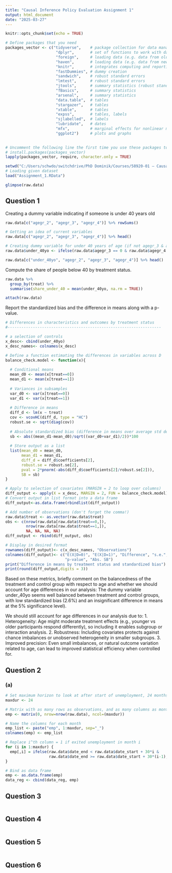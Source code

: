 ```yaml
---
title: "Causal Inference Policy Evaluation Assignment 1"
output: html_document
date: "2025-03-27"
---
```


```r
knitr::opts_chunk$set(echo = TRUE)
```

```r
# Define packages that you need
packages_vector <- c("tidyverse",    # package collection for data management 
                      "dplyr",       # set of functions to work with data 
                      "foreign",     # loading data (e.g. data from old Stata versions)
                      "haven",       # loading data (e.g. data from newer Stata versions)
                      "knitr",       # integrates computing and reporting
                      "fastDummies", # dummy creation
                      "sandwich",    # robust standard errors
                      "lmtest",      # robust standard errors
                      "jtools",      # summary statistics (robust standard errors)
                      "fBasics",     # summary statistics
                      "arsenal",     # summary statistics
                      "data.table",  # tables
                      "stargazer",   # tables
                      "xtable",      # tables
                      "expss",       # tables, labels 
                      "sjlabelled",  # labels
                      "lubridate",   # dates
                      "mfx",         # marginal effects for nonlinear models, e.g. probit 
                      "ggplot2")     # plots and graphs 
                     

# Uncomment the following line the first time you use these packages to install them
# install.packages(packages_vector)
lapply(packages_vector, require, character.only = TRUE) 
```


```r
setwd("C:/Users/schwdo/switchdrive/PhD Dominik/Courses/58920-01 – Causal Inference for Policy Evaluation/04_Assignments/Assignment_1")
# Loading given dataset
load("Assignment_1.RData")
```

```r
glimpse(raw.data)

```

## Question 1

Creating a dummy variable indicating if someone is under 40 years old

```r

raw.data[c("agegr_2", "agegr_3", "agegr_4")] %>% rowSums()

# Getting an idea of current variables
raw.data[c("agegr_2", "agegr_3", "agegr_4")] %>% head()

# Creating dummy variable for under 40 years of age (if not agegr_3 & agegr_4)
raw.data$under_40yo <- ifelse(raw.data$agegr_3 == 0 & raw.data$agegr_4 == 0, 1, 0)

raw.data[c("under_40yo", "agegr_2", "agegr_3", "agegr_4")] %>% head()
```

Compute the share of people below 40 by treatment status.
```r
raw.data %>%
  group_by(treat) %>%
  summarise(share_under_40 = mean(under_40yo, na.rm = TRUE))
```

```r
attach(raw.data)
```

Report the standardized bias and the difference in means along with a p-value.
```r
# Differences in characteristics and outcomes by treatment status
#-------------------------------------------------------------------

# a selection of controls
x_desc<- cbind(under_40yo)
x_desc_names<- colnames(x_desc)

# Define a function estimating the differences in variables across D
balance_check.model <- function(x){
  
  # Conditional means
  mean_d0 <- mean(x[treat==0])
  mean_d1 <- mean(x[treat==1])
  
  # Variances in subsamples
  var_d0 <- var(x[treat==0])
  var_d1 <- var(x[treat==1])
  
  # Difference in means
  diff_d <- lm(x ~ treat)
  cov <- vcovHC(diff_d, type = "HC")
  robust.se <- sqrt(diag(cov))
  
  # Absolute standardized bias (difference in means over average std dev - assuming similar size of the groups)
  sb <- abs((mean_d1-mean_d0)/sqrt((var_d0+var_d1)/2))*100
  
  # Store output as a list 
  list(mean_d0 = mean_d0, 
       mean_d1 = mean_d1,
       diff_d = diff_d$coefficients[2], 
       robust.se = robust.se[2], 
       pval = 2*pnorm(-abs(diff_d$coefficients[2]/robust.se[2])),
       SB = sb)             
}

# Apply to selection of covariates (MARGIN = 2 to loop over columns)
diff_output <- apply(X = x_desc, MARGIN = 2, FUN = balance_check.model)
# Convert output in list format into a data frame 
diff_output<-as.data.frame(rbindlist(diff_output))

# Add number of observations (don't forget the comma!)
raw.data$treat <- as.vector(raw.data$treat)
obs <- c(nrow(raw.data[raw.data$treat==0,]), 
         nrow(raw.data[raw.data$treat==1,]), 
         NA, NA, NA, NA)
diff_output <- rbind(diff_output, obs)

# Display in desired format
rownames(diff_output)<- c(x_desc_names, "Observations")
colnames(diff_output)<- c("E(X|D=0)", "E(X|D=1)", "Difference", "s.e.", 
                          "p-value", "Abs. SB")
print("Difference in means by treatment status and standardized bias")
print(round(diff_output,digits = 3))
```
Based on these metrics, briefly comment on the balancedness of the treatment
and control group with respect to age and whether we should account for age differences
in our analysis:
The dummy variable under_40yo seems well balanced between treatment and control groups, with low standardized bias (2.6%) and an insignificant difference in means at the 5% significance level).

We should still account for age differences in our analysis due to:
1. Heterogeneity: Age might moderate treatment effects (e.g., younger vs older participants respond differently), so including it enables subgroup or interaction analysis.
2. Robustness: Including covariates protects against chance imbalances or unobserved heterogeneity in smaller subgroups.
3. Improved precision: Even small imbalances, or natural outcome variation related to age, can lead to improved statistical efficiency when controlled for.

## Question 2
### (a)
```r

# Set maximum horizon to look at after start of unemployment, 24 months
maxdur <- 24

# Matrix with as many rows as observations, and as many columns as months in horizon 
emp <- matrix(0, nrow=nrow(raw.data), ncol=(maxdur))

# Name the columns for each month
emp_list <- paste("emp", 1:maxdur, sep="_")
colnames(emp) <- emp_list

# Replace i^th column = 1 if exited unemployment in month i
for (i in 1:maxdur) {
  emp[,i] = ifelse(raw.data$date_end < raw.data$date_start + 30*i & 
                   raw.data$date_end >= raw.data$date_start + 30*(i-1), 1, 0)
}

# Bind as data frame
emp <- as.data.frame(emp)
data_reg <- cbind(data_reg, emp)

```


## Question 3
```r

```

## Question 4
```r

```


## Question 5
```r

```


## Question 6
```r

```
